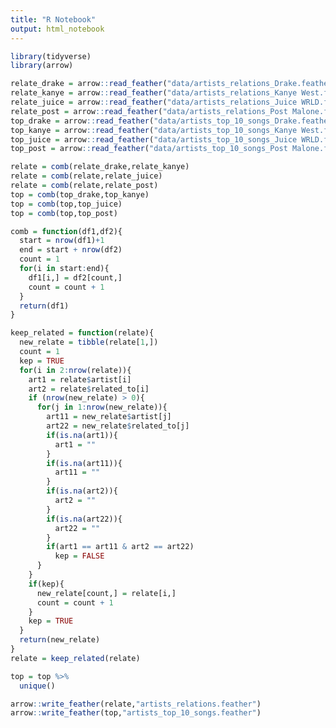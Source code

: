 ```yaml
---
title: "R Notebook"
output: html_notebook
---
```


```r
library(tidyverse)
library(arrow)

```


```r
relate_drake = arrow::read_feather("data/artists_relations_Drake.feather")
relate_kanye = arrow::read_feather("data/artists_relations_Kanye West.feather")
relate_juice = arrow::read_feather("data/artists_relations_Juice WRLD.feather")
relate_post = arrow::read_feather("data/artists_relations_Post Malone.feather")
top_drake = arrow::read_feather("data/artists_top_10_songs_Drake.feather")
top_kanye = arrow::read_feather("data/artists_top_10_songs_Kanye West.feather")
top_juice = arrow::read_feather("data/artists_top_10_songs_Juice WRLD.feather")
top_post = arrow::read_feather("data/artists_top_10_songs_Post Malone.feather")

relate = comb(relate_drake,relate_kanye)
relate = comb(relate,relate_juice)
relate = comb(relate,relate_post)
top = comb(top_drake,top_kanye)
top = comb(top,top_juice)
top = comb(top,top_post)

```
```r
comb = function(df1,df2){
  start = nrow(df1)+1
  end = start + nrow(df2)
  count = 1
  for(i in start:end){
    df1[i,] = df2[count,]
    count = count + 1
  }
  return(df1)
}

```

```r
keep_related = function(relate){
  new_relate = tibble(relate[1,])
  count = 1
  kep = TRUE
  for(i in 2:nrow(relate)){
    art1 = relate$artist[i]
    art2 = relate$related_to[i]
    if (nrow(new_relate) > 0){
      for(j in 1:nrow(new_relate)){
        art11 = new_relate$artist[j]
        art22 = new_relate$related_to[j]
        if(is.na(art1)){
          art1 = ""
        }
        if(is.na(art11)){
          art11 = ""
        }
        if(is.na(art2)){
          art2 = ""
        }
        if(is.na(art22)){
          art22 = ""
        }
        if(art1 == art11 & art2 == art22)
          kep = FALSE
      }
    }
    if(kep){
      new_relate[count,] = relate[i,]
      count = count + 1
    }
    kep = TRUE
  }
  return(new_relate)
}
relate = keep_related(relate)
```

```r
top = top %>%
  unique()


```


```r
arrow::write_feather(relate,"artists_relations.feather")
arrow::write_feather(top,"artists_top_10_songs.feather")


```

